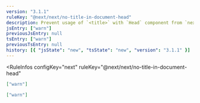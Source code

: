 ```yaml
---
version: "3.1.1"
ruleKey: "@next/next/no-title-in-document-head"
description: Prevent usage of `<title>` with `Head` component from `next/document`
jsEntry: ["warn"]
previousJsEntry: null
tsEntry: ["warn"]
previousTsEntry: null
history: [{ "jsState": "new", "tsState": "new", "version": "3.1.1" }]
---
```


<RuleInfos 
  configKey="next" 
  ruleKey="@next/next/no-title-in-document-head" 
>

```json
["warn"]
```

```json
["warn"]
```

</RuleInfos>
